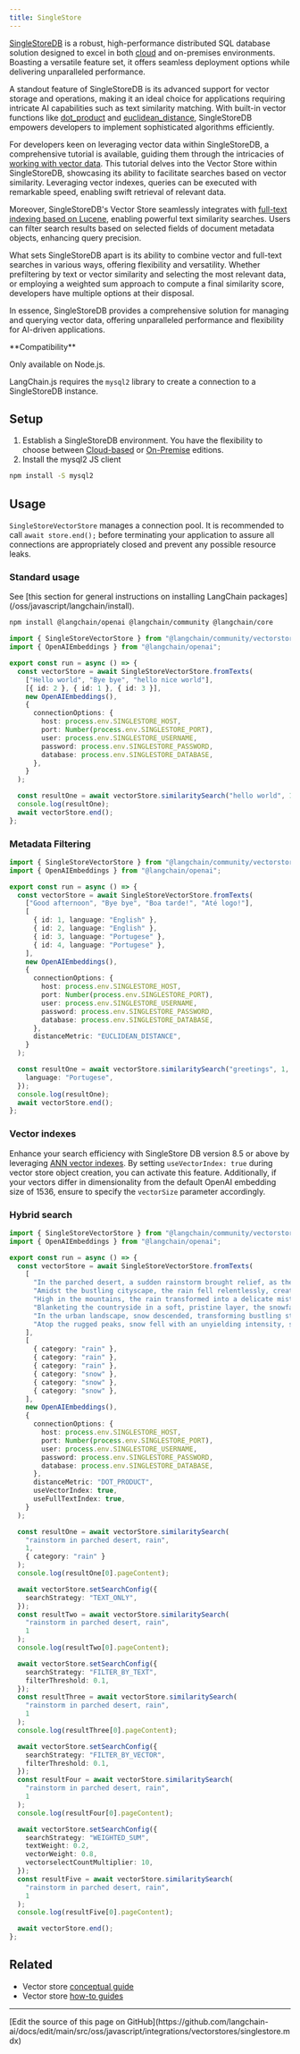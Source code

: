 ```yaml
---
title: SingleStore
---
```


[SingleStoreDB](https://singlestore.com/) is a robust, high-performance distributed SQL database solution designed to excel in both [cloud](https://www.singlestore.com/cloud/) and on-premises environments. Boasting a versatile feature set, it offers seamless deployment options while delivering unparalleled performance.

A standout feature of SingleStoreDB is its advanced support for vector storage and operations, making it an ideal choice for applications requiring intricate AI capabilities such as text similarity matching. With built-in vector functions like [dot_product](https://docs.singlestore.com/managed-service/en/reference/sql-reference/vector-functions/dot_product.html) and [euclidean_distance](https://docs.singlestore.com/managed-service/en/reference/sql-reference/vector-functions/euclidean_distance.html), SingleStoreDB empowers developers to implement sophisticated algorithms efficiently.

For developers keen on leveraging vector data within SingleStoreDB, a comprehensive tutorial is available, guiding them through the intricacies of [working with vector data](https://docs.singlestore.com/managed-service/en/developer-resources/functional-extensions/working-with-vector-data.html). This tutorial delves into the Vector Store within SingleStoreDB, showcasing its ability to facilitate searches based on vector similarity. Leveraging vector indexes, queries can be executed with remarkable speed, enabling swift retrieval of relevant data.

Moreover, SingleStoreDB's Vector Store seamlessly integrates with [full-text indexing based on Lucene](https://docs.singlestore.com/cloud/developer-resources/functional-extensions/working-with-full-text-search/), enabling powerful text similarity searches. Users can filter search results based on selected fields of document metadata objects, enhancing query precision.

What sets SingleStoreDB apart is its ability to combine vector and full-text searches in various ways, offering flexibility and versatility. Whether prefiltering by text or vector similarity and selecting the most relevant data, or employing a weighted sum approach to compute a final similarity score, developers have multiple options at their disposal.

In essence, SingleStoreDB provides a comprehensive solution for managing and querying vector data, offering unparalleled performance and flexibility for AI-driven applications.

<Tip>
**Compatibility**

Only available on Node.js.
</Tip>

LangChain.js requires the `mysql2` library to create a connection to a SingleStoreDB instance.

## Setup

1. Establish a SingleStoreDB environment. You have the flexibility to choose between [Cloud-based](https://docs.singlestore.com/managed-service/en/getting-started-with-singlestoredb-cloud.html) or [On-Premise](https://docs.singlestore.com/db/v8.1/en/developer-resources/get-started-using-singlestoredb-for-free.html) editions.
2. Install the mysql2 JS client

```bash npm
npm install -S mysql2
```
## Usage

`SingleStoreVectorStore` manages a connection pool. It is recommended to call `await store.end();` before terminating your application to assure all connections are appropriately closed and prevent any possible resource leaks.

### Standard usage

<Tip>
See [this section for general instructions on installing LangChain packages](/oss/javascript/langchain/install).
</Tip>

```bash npm
npm install @langchain/openai @langchain/community @langchain/core
```

```typescript
import { SingleStoreVectorStore } from "@langchain/community/vectorstores/singlestore";
import { OpenAIEmbeddings } from "@langchain/openai";

export const run = async () => {
  const vectorStore = await SingleStoreVectorStore.fromTexts(
    ["Hello world", "Bye bye", "hello nice world"],
    [{ id: 2 }, { id: 1 }, { id: 3 }],
    new OpenAIEmbeddings(),
    {
      connectionOptions: {
        host: process.env.SINGLESTORE_HOST,
        port: Number(process.env.SINGLESTORE_PORT),
        user: process.env.SINGLESTORE_USERNAME,
        password: process.env.SINGLESTORE_PASSWORD,
        database: process.env.SINGLESTORE_DATABASE,
      },
    }
  );

  const resultOne = await vectorStore.similaritySearch("hello world", 1);
  console.log(resultOne);
  await vectorStore.end();
};
```

### Metadata Filtering

```typescript
import { SingleStoreVectorStore } from "@langchain/community/vectorstores/singlestore";
import { OpenAIEmbeddings } from "@langchain/openai";

export const run = async () => {
  const vectorStore = await SingleStoreVectorStore.fromTexts(
    ["Good afternoon", "Bye bye", "Boa tarde!", "Até logo!"],
    [
      { id: 1, language: "English" },
      { id: 2, language: "English" },
      { id: 3, language: "Portugese" },
      { id: 4, language: "Portugese" },
    ],
    new OpenAIEmbeddings(),
    {
      connectionOptions: {
        host: process.env.SINGLESTORE_HOST,
        port: Number(process.env.SINGLESTORE_PORT),
        user: process.env.SINGLESTORE_USERNAME,
        password: process.env.SINGLESTORE_PASSWORD,
        database: process.env.SINGLESTORE_DATABASE,
      },
      distanceMetric: "EUCLIDEAN_DISTANCE",
    }
  );

  const resultOne = await vectorStore.similaritySearch("greetings", 1, {
    language: "Portugese",
  });
  console.log(resultOne);
  await vectorStore.end();
};
```

### Vector indexes

Enhance your search efficiency with SingleStore DB version 8.5 or above by leveraging [ANN vector indexes](https://docs.singlestore.com/cloud/reference/sql-reference/vector-functions/vector-indexing/).
By setting `useVectorIndex: true` during vector store object creation, you can activate this feature.
Additionally, if your vectors differ in dimensionality from the default OpenAI embedding size of 1536, ensure to specify the `vectorSize` parameter accordingly.

### Hybrid search

```typescript
import { SingleStoreVectorStore } from "@langchain/community/vectorstores/singlestore";
import { OpenAIEmbeddings } from "@langchain/openai";

export const run = async () => {
  const vectorStore = await SingleStoreVectorStore.fromTexts(
    [
      "In the parched desert, a sudden rainstorm brought relief, as the droplets danced upon the thirsty earth, rejuvenating the landscape with the sweet scent of petrichor.",
      "Amidst the bustling cityscape, the rain fell relentlessly, creating a symphony of pitter-patter on the pavement, while umbrellas bloomed like colorful flowers in a sea of gray.",
      "High in the mountains, the rain transformed into a delicate mist, enveloping the peaks in a mystical veil, where each droplet seemed to whisper secrets to the ancient rocks below.",
      "Blanketing the countryside in a soft, pristine layer, the snowfall painted a serene tableau, muffling the world in a tranquil hush as delicate flakes settled upon the branches of trees like nature's own lacework.",
      "In the urban landscape, snow descended, transforming bustling streets into a winter wonderland, where the laughter of children echoed amidst the flurry of snowballs and the twinkle of holiday lights.",
      "Atop the rugged peaks, snow fell with an unyielding intensity, sculpting the landscape into a pristine alpine paradise, where the frozen crystals shimmered under the moonlight, casting a spell of enchantment over the wilderness below.",
    ],
    [
      { category: "rain" },
      { category: "rain" },
      { category: "rain" },
      { category: "snow" },
      { category: "snow" },
      { category: "snow" },
    ],
    new OpenAIEmbeddings(),
    {
      connectionOptions: {
        host: process.env.SINGLESTORE_HOST,
        port: Number(process.env.SINGLESTORE_PORT),
        user: process.env.SINGLESTORE_USERNAME,
        password: process.env.SINGLESTORE_PASSWORD,
        database: process.env.SINGLESTORE_DATABASE,
      },
      distanceMetric: "DOT_PRODUCT",
      useVectorIndex: true,
      useFullTextIndex: true,
    }
  );

  const resultOne = await vectorStore.similaritySearch(
    "rainstorm in parched desert, rain",
    1,
    { category: "rain" }
  );
  console.log(resultOne[0].pageContent);

  await vectorStore.setSearchConfig({
    searchStrategy: "TEXT_ONLY",
  });
  const resultTwo = await vectorStore.similaritySearch(
    "rainstorm in parched desert, rain",
    1
  );
  console.log(resultTwo[0].pageContent);

  await vectorStore.setSearchConfig({
    searchStrategy: "FILTER_BY_TEXT",
    filterThreshold: 0.1,
  });
  const resultThree = await vectorStore.similaritySearch(
    "rainstorm in parched desert, rain",
    1
  );
  console.log(resultThree[0].pageContent);

  await vectorStore.setSearchConfig({
    searchStrategy: "FILTER_BY_VECTOR",
    filterThreshold: 0.1,
  });
  const resultFour = await vectorStore.similaritySearch(
    "rainstorm in parched desert, rain",
    1
  );
  console.log(resultFour[0].pageContent);

  await vectorStore.setSearchConfig({
    searchStrategy: "WEIGHTED_SUM",
    textWeight: 0.2,
    vectorWeight: 0.8,
    vectorselectCountMultiplier: 10,
  });
  const resultFive = await vectorStore.similaritySearch(
    "rainstorm in parched desert, rain",
    1
  );
  console.log(resultFive[0].pageContent);

  await vectorStore.end();
};
```

## Related

- Vector store [conceptual guide](/oss/javascript/integrations/vectorstores)
- Vector store [how-to guides](/oss/javascript/integrations/vectorstores)

---

<Callout icon="pen-to-square" iconType="regular">
  [Edit the source of this page on GitHub](https://github.com/langchain-ai/docs/edit/main/src/oss/javascript/integrations/vectorstores/singlestore.mdx)
</Callout>
